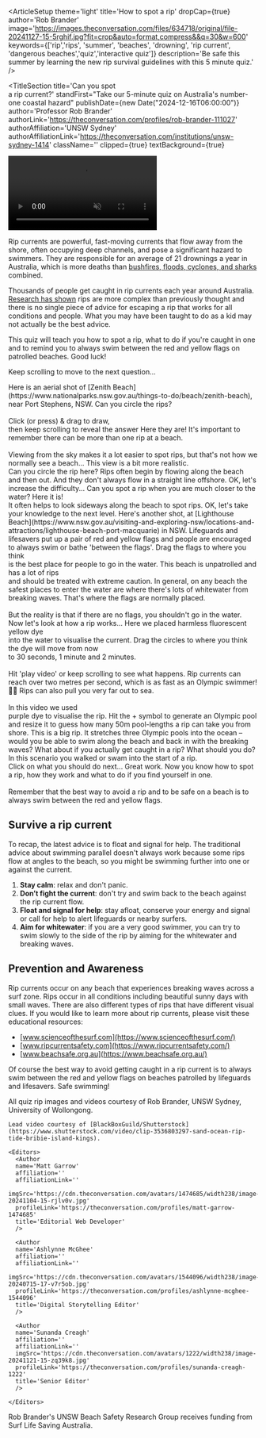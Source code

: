 
<ArticleSetup
  theme='light'
  title='How to spot a rip'
  dropCap={true}
  author='Rob Brander'
  image='https://images.theconversation.com/files/634718/original/file-20241127-15-5rghif.jpg?fit=crop&auto=format,compress&&q=30&w=600'
  keywords={['rip','rips', 'summer', 'beaches', 'drowning', 'rip current', 'dangerous beaches','quiz','interactive quiz']}
  description='Be safe this summer by learning the new rip survival guidelines with this 5 minute quiz.'
/>

<TitleSection
  title='Can you spot <br/> a rip current?'
  standFirst="Take our 5-minute quiz on Australia's number-one coastal hazard"
  publishDate={new Date("2024-12-16T06:00:00")}
  author='Professor Rob Brander'
  authorLink='https://theconversation.com/profiles/rob-brander-111027'
  authorAffiliation='UNSW Sydney'
  authorAffiliationLink='https://theconversation.com/institutions/unsw-sydney-1414'
  className=''
  clipped={true}
  textBackground={true}
>
  <video
    id='title_video'
    playsInline
    muted
    autoPlay
    loop
    className='h-full w-full object-cover object-bottom'>
    <source src='https://cdn.theconversation.com/infographics/1129/24d7fba85dc3be8d8d6f86e786741b421304c005/site/titleVideo.webm' type='video/webm' />
    <source src='https://cdn.theconversation.com/infographics/1129/24d7fba85dc3be8d8d6f86e786741b421304c005/site/titleVideo.mp4' type='video/mp4' />
  </video>
</TitleSection>

Rip currents are powerful, fast-moving currents that flow away from the shore, often occupying deep channels, and pose a significant hazard to swimmers. They are responsible for an average of 21 drownings a year in Australia, which is more deaths than [bushfires, floods, cyclones, and sharks](https://nhess.copernicus.org/articles/13/1687/2013/ ) combined.

Thousands of people get caught in rip currents each year around Australia. [Research has shown](https://link.springer.com/article/10.1007/s11069-013-0979-1) rips are more complex than previously thought and there is no single piece of advice for escaping a rip that works for all conditions and people. What you may have been taught to do as a kid may not actually be the best advice.

This quiz will teach you how to spot a rip, what to do if you're caught in one and to remind you to always swim between the red and yellow flags on patrolled beaches. Good luck!

<p className='text-sm  text-center '>Keep scrolling to move to the next question...</p>

<ScrollSection pinType='pin_clipped' className='my-12'>
  <ScrollBackground>
  <Picture
      src='https://images.theconversation.com/files/634718/original/file-20241127-15-5rghif.jpg'
      loading='eager'
      className='full_screen_media make_visible grid'
      imgClassName='aspect-[4/3]'
      caption=''
      source=''
      sourceLink=''
      alt='Zenith Beach near Port Stephens, NSW'
      focalPoint={{
        mobile: { x: 0.5, y: 0.5 },
        tablet: { x: 0.5, y: 0.5 },
        tabletLandscape: { x: 0.5, y: 0.5 },
        laptop: { x: 0.5, y: 0.5 },
        desktop: { x: 0.5, y: 0.5 }
      }}
    />
    <div className='full_screen_media content-center bg-neutral-50'>
      <QuizOne />
    </div>
    <div className='full_screen_media content-center bg-neutral-50'>
      <QuizTwo />
    </div>
    <div className='full_screen_media content-center bg-neutral-50'>
      <QuizThree />
    </div>
    <Picture
      src='https://images.theconversation.com/files/634719/original/file-20241127-15-e3i137.jpg'
      loading='eager'
      className='full_screen_media  grid'
      imgClassName='aspect-[4/3]'
      caption=''
      source=''
      sourceLink=''
      alt='Lighthouse Beach, NSW'
      focalPoint={{
        mobile: { x: 0.5, y: 0.5 },
        tablet: { x: 0.5, y: 0.5 },
        tabletLandscape: { x: 0.5, y: 0.5 },
        laptop: { x: 0.5, y: 0.5 },
        desktop: { x: 0.5, y: 0.5 }
      }}
    />
    <div className='full_screen_media content-center bg-neutral-50'>
      <QuizFour />
    </div>
    <div className='full_screen_media content-center bg-neutral-50'>
      <QuizFive />
    </div>
    <div className='full_screen_media content-center bg-neutral-50'>
      <QuizSix />
    </div>
    <div className='full_screen_media content-center bg-neutral-50'>
      <QuizSeven />
    </div>
  </ScrollBackground>
  <ScrollForeground>
    <ScrollTextChapter className='mt-[20vh] pointer-events-auto' position='center' id={'quiz1-step'}>
      Here is an aerial shot of [Zenith Beach](https://www.nationalparks.nsw.gov.au/things-to-do/beach/zenith-beach), near Port Stephens, NSW.
    </ScrollTextChapter>
    <ScrollTextChapter step='step' position='center' className='mb-[50vh]'>
    Can you circle the rips? <br/><br/>
    <span className='bg-neutral-400 mt-1 py-1 px-2 rounded-md shadow-md inline-block'>Click (or press) & drag to draw, <br/>then keep scrolling to reveal the answer</span>
    </ScrollTextChapter>
    <ScrollTextChapter position='center' id={'quizOneAnswerStep'} className='answerStep sm:w-4/5'>
      <span className="inline-block w-max bg-yellow-500 py-1 px-2 rounded-md text-black">Here they are!</span> It's important to remember there can be more than one rip at a beach.<br/><br/>Viewing from the sky makes it a lot easier to spot rips, but that's not how we normally see a beach...
    </ScrollTextChapter>
    <ScrollTextChapter step='step' position='center' className='mb-[50vh]'>
      This view is a bit more realistic. <br/>
      Can you circle the rip here?
    </ScrollTextChapter>
    <ScrollTextChapter position='center' id={'quizTwoAnswerStep'} className='answerStep'>
    Rips often begin by flowing along the beach and then out. And they don't always flow in a straight line offshore.
    </ScrollTextChapter>
    <ScrollTextChapter position='center' >
    OK, let's increase the difficulty...
    </ScrollTextChapter>
    <ScrollTextChapter step='step' position='center' className='mb-[50vh]'>
      Can you spot a rip when you are much closer to the water?
    </ScrollTextChapter>
    <ScrollTextChapter position='center' id={'quizThreeAnswerStep'} className='answerStep'>
      Here it is!<br/> It often helps to look sideways along the beach to spot rips.
    </ScrollTextChapter>
    <ScrollTextChapter position='center' >
      OK, let's take your knowledge to the next level.
    </ScrollTextChapter>
    <ScrollTextChapter step='step' position='center' id={'quizFour-step'} className='pointer-events-auto'>
      Here's another shot, at [Lighthouse Beach](https://www.nsw.gov.au/visiting-and-exploring-nsw/locations-and-attractions/lighthouse-beach-port-macquarie) in NSW.
    </ScrollTextChapter>
    <ScrollTextChapter position='center'>
      Lifeguards and lifesavers put up a pair of red and yellow flags and people are encouraged to always swim or bathe 'between the flags'.
    </ScrollTextChapter>
    <ScrollTextChapter step='step' position='center' className='mb-[50vh]'>
      Drag the flags to where you think <br/>is the best place for people to go in the water.
    </ScrollTextChapter>
    <ScrollTextChapter position='center' id={'quizFourAnswerStep'} className='answerStep'>
      This beach is unpatrolled and has a lot of rips<br/>and should be treated with extreme caution.
    </ScrollTextChapter>
    <ScrollTextChapter position='center'>
      In general, on any beach the safest places to enter the water are where there's lots of whitewater from breaking waves. That's where the flags are normally placed.<br/><br/>But the reality is that if there are no flags, you shouldn't go in the water.
    </ScrollTextChapter>
    <ScrollTextChapter position='center' >
      Now let's look at how a rip works...
    </ScrollTextChapter>
    <ScrollTextChapter step='step' position='center'>
      Here we placed harmless fluorescent <span className="inline-block w-max bg-[#d2f536] py-1 px-2 rounded-md text-black">yellow dye</span><br/> into the water to visualise the current.
    </ScrollTextChapter>
    <ScrollTextChapter position='center' id={'quizFive-step-2'} className='mb-[50vh]'>
      Drag the circles to where you think <br/>
      the dye will move from <span className="inline-block w-max bg-red-50 text-red-900 py-1 px-2 rounded-md my-1">now</span> <br/>
      to <span className="my-1 inline-block w-max bg-red-200 py-1 px-2 rounded-md text-red-900">30 seconds</span>, <span className="my-1 inline-block w-max bg-red-400 py-1 px-2 rounded-md">1 minute</span> and <span className="my-1 inline-block w-max bg-red-600 py-1 px-2 rounded-md">2 minutes</span>.<br/><br/>Hit 'play video' or keep scrolling to see what happens.
    </ScrollTextChapter>
    <ScrollTextChapter position='center' id={'quizFiveAnswerStep'} className='answerStep md:w-3/5'>
      Rip currents can reach over two metres per second, which is as fast as an Olympic swimmer! <span className='text-3xl leading-none'>🏊‍♀️</span>
    </ScrollTextChapter>
    <ScrollTextChapter step='step' position='center' className='md:w-3/5'>
      Rips can also pull you very far out to sea.<br/><br/>In this video we used<br/><span className="inline-block w-max bg-[#694756] py-1 px-2 rounded-md">purple dye</span> to visualise the rip.
    </ScrollTextChapter>
    <ScrollTextChapter position='center' id={'quizSix-step'} className='mb-[50vh]'>
      Hit the <span className='my-1 inline-block bg-blue-400/50 py-1 px-2 rounded-full text-2xl w-10 h-10 text-black font-bold aspect-square border leading-0'>+</span> symbol to generate an Olympic pool and resize it to guess how many <span className='my-1 inline-block w-max bg-blue-600 py-1 px-2 rounded-md'>50m pool-lengths</span> a rip can take you from shore.
    </ScrollTextChapter>
    <ScrollTextChapter  position='center' id={'quizSixAnswerStep'} className='answerStep'>
    This is a big rip. It stretches <span className="inline-block w-max bg-blue-600 py-1 px-2 rounded-md">three Olympic pools</span> into the ocean – would you be able to swim along the beach and back in with the breaking waves?
    </ScrollTextChapter>
    <ScrollTextChapter step='step' position='center' >
      What about if you actually get caught in a rip? What should you do?
    </ScrollTextChapter>
    <ScrollTextChapter id={'quizSeven-step'} position='center mb-[50vh]' >
      In this scenario you walked or swam into the start of a rip.<br/>
      Click on what you should do next...
    </ScrollTextChapter>
    <ScrollTextChapter position='center mb-[50vh]' >
      Great work. Now you know how to spot a rip, how they work and what to do if you find yourself in one.<br/><br/>
      Remember that the best way to avoid a rip and to be safe on a beach is to always swim between the <span className='my-1 inline-block w-max bg-red-500 py-1 px-2 rounded-md'>red</span> and <span className='my-1 inline-block w-max bg-yellow-400 text-black py-1 px-2 rounded-md'>yellow</span> flags. 
    </ScrollTextChapter>
  </ScrollForeground>
</ScrollSection>

## Survive a rip current

To recap, the latest advice is to float and signal for help. The traditional advice about swimming parallel doesn't always work because some rips flow at angles to the beach, so you might be swimming further into one or against the current.

1. **Stay calm**: relax and don't panic.
2. **Don’t fight the current**: don't try and swim back to the beach against the rip current flow.
3. **Float and signal for help**: stay afloat, conserve your energy and signal or call for help to alert lifeguards or nearby surfers.
4. **Aim for whitewater**: if you are a very good swimmer, you can try to swim slowly to the side of the rip by aiming for the whitewater and breaking waves.

## Prevention and Awareness

Rip currents occur on any beach that experiences breaking waves across a surf zone. Rips occur in all conditions including beautiful sunny days with small waves. There are also different types of rips that have different visual clues. If you would like to learn more about rip currents, please visit these educational resources:

- [www.scienceofthesurf.com](https://www.scienceofthesurf.com/)
- [www.ripcurrentsafety.com](https://www.ripcurrentsafety.com/)
- [www.beachsafe.org.au](https://www.beachsafe.org.au/)

Of course the best way to avoid getting caught in a rip current is to always swim between the red and yellow flags on beaches patrolled by lifeguards and lifesavers. Safe swimming!

<AuthorSection>
  <Acknowledgements>
    All quiz rip images and videos courtesy of Rob Brander, UNSW Sydney, University of Wollongong.

    Lead video courtesy of [BlackBoxGuild/Shutterstock](https://www.shutterstock.com/video/clip-3536803297-sand-ocean-rip-tide-bribie-island-kings).
  </Acknowledgements>

  <Editorial>
    <Authors>
      <Author
      name='Rob Brander'
      affiliation='UNSW Beach Safety Research Group, University of New South Wales'
      affiliationLink='https://theconversation.com/institutions/unsw-sydney-1414'
      imgSrc='https://cdn.theconversation.com/avatars/111027/width238/image-20200702-111359-80z6l6.jpg'
      profileLink='https://theconversation.com/profiles/rob-brander-111027'
      title='Professor'
      />
    </Authors>

    <Editors>
      <Author
      name='Matt Garrow'
      affiliation=''
      affiliationLink=''
      imgSrc='https://cdn.theconversation.com/avatars/1474685/width238/image-20241104-15-rjlv0v.jpg'
      profileLink='https://theconversation.com/profiles/matt-garrow-1474685'
      title='Editorial Web Developer'
      />

      <Author
      name='Ashlynne McGhee'
      affiliation=''
      affiliationLink=''
      imgSrc='https://cdn.theconversation.com/avatars/1544096/width238/image-20240715-17-v7r5ob.jpg'
      profileLink='https://theconversation.com/profiles/ashlynne-mcghee-1544096'
      title='Digital Storytelling Editor'
      />

      <Author
      name='Sunanda Creagh'
      affiliation=''
      affiliationLink=''
      imgSrc='https://cdn.theconversation.com/avatars/1222/width238/image-20241121-15-zq39k8.jpg'
      profileLink='https://theconversation.com/profiles/sunanda-creagh-1222'
      title='Senior Editor'
      />

    </Editors>
  </Editorial>

  <Disclosures>
    Rob Brander's UNSW Beach Safety Research Group receives funding from Surf Life Saving Australia.
  </Disclosures>
</AuthorSection>


